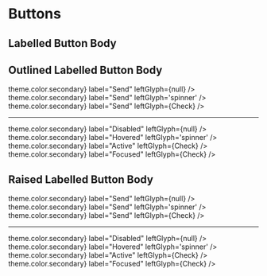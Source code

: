 


# Buttons

## Labelled Button Body

<div css={css`
  display: flex;
  gap: 2rem;
`}>
  <ButtonSurface>
    <LabelledButtonBody label="Back" leftGlyph='chevron' />
  </ButtonSurface>
  <ButtonSurface>
    <LabelledButtonBody label="Busy" busyIndicator />
  </ButtonSurface>
  <ButtonSurface>
    <LabelledButtonBody label="Forward" rightGlyph='chevron' />
  </ButtonSurface>
</div>

## Outlined Labelled Button Body

<div css={css`
  display: flex;
  gap: 1rem;
  margin: 1rem 0;
`}>
  <ButtonSurface>
    <OutlinedLabelledButtonBody label="Back" leftGlyph='chevron' />
  </ButtonSurface>
  <ButtonSurface>
    <OutlinedLabelledButtonBody label="Busy" busyIndicator />
  </ButtonSurface>
  <ButtonSurface>
    <OutlinedLabelledButtonBody label="Forward" rightGlyph='chevron' />
  </ButtonSurface>
</div>

<div css={css`
  display: flex;
  gap: 1rem;
  margin: 2rem 0;
`}>
  <ButtonSurface>
    <OutlinedLabelledButtonBody
      color={theme => theme.color.secondary}
      label="Send"
      leftGlyph={null}
    />
  </ButtonSurface>
  <ButtonSurface>
    <OutlinedLabelledButtonBody
      color={theme => theme.color.secondary}
      label="Send"
      leftGlyph='spinner'
    />
  </ButtonSurface>
  <ButtonSurface>
    <OutlinedLabelledButtonBody
      color={theme => theme.color.secondary}
      label="Send"
      leftGlyph={Check}
    />
  </ButtonSurface>
</div>

<hr />

<div css={css`
  display: flex;
  gap: 1rem;
  margin: 2rem 0;
`}>
  <TestSurface disabled>
    <OutlinedLabelledButtonBody
      color={theme => theme.color.secondary}
      label="Disabled"
      leftGlyph={null}
    />
  </TestSurface>
  <TestSurface hovered>
    <OutlinedLabelledButtonBody
      color={theme => theme.color.secondary}
      label="Hovered"
      leftGlyph='spinner'
    />
  </TestSurface>
  <TestSurface active>
    <OutlinedLabelledButtonBody
      color={theme => theme.color.secondary}
      label="Active"
      leftGlyph={Check}
    />
  </TestSurface>
  <TestSurface focused>
    <OutlinedLabelledButtonBody
      color={theme => theme.color.secondary}
      label="Focused"
      leftGlyph={Check}
    />
  </TestSurface>
</div>

## Raised Labelled Button Body

<div css={css`
  display: flex;
  gap: 1rem;
  margin: 2rem 0;
`}>
  <ButtonSurface>
    <RaisedLabelledButtonBody label="Back" leftGlyph='chevron' />
  </ButtonSurface>
  <ButtonSurface>
    <RaisedLabelledButtonBody label="Busy" busyIndicator />
  </ButtonSurface>
  <ButtonSurface>
    <RaisedLabelledButtonBody label="Forward" rightGlyph='chevron' />
  </ButtonSurface>
</div>

<div css={css`
  display: flex;
  gap: 1rem;
  margin: 2rem 0;
`}>
  <ButtonSurface>
    <RaisedLabelledButtonBody
      color={theme => theme.color.secondary}
      label="Send"
      leftGlyph={null}
    />
  </ButtonSurface>
  <ButtonSurface>
    <RaisedLabelledButtonBody
      color={theme => theme.color.secondary}
      label="Send"
      leftGlyph='spinner'
    />
  </ButtonSurface>
  <ButtonSurface>
    <RaisedLabelledButtonBody
      color={theme => theme.color.secondary}
      label="Send"
      leftGlyph={Check}
    />
  </ButtonSurface>
</div>

<hr />

<div css={css`
  display: flex;
  gap: 1rem;
  margin: 2rem 0;
`}>
  <TestSurface disabled>
    <RaisedLabelledButtonBody
      color={theme => theme.color.secondary}
      label="Disabled"
      leftGlyph={null}
    />
  </TestSurface>
  <TestSurface hovered>
    <RaisedLabelledButtonBody
      color={theme => theme.color.secondary}
      label="Hovered"
      leftGlyph='spinner'
    />
  </TestSurface>
  <TestSurface active>
    <RaisedLabelledButtonBody
      color={theme => theme.color.secondary}
      label="Active"
      leftGlyph={Check}
    />
  </TestSurface>
  <TestSurface focused>
    <RaisedLabelledButtonBody
      color={theme => theme.color.secondary}
      label="Focused"
      leftGlyph={Check}
    />
  </TestSurface>
</div>